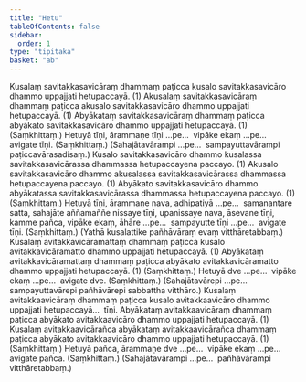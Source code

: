 ```yaml
---
title: "Hetu"
tableOfContents: false
sidebar:
  order: 1
type: "tipitaka"
basket: "ab"
---
```



<DynamicBreadcrumb />

<Division number="29">

<Paragraph number="79">
Kusalaṃ savitakkasavicāraṃ dhammaṃ paṭicca kusalo savitakkasavicāro dhammo uppajjati hetupaccayā. (1)
</Paragraph>

<Paragraph number="80">
Akusalaṃ savitakkasavicāraṃ dhammaṃ paṭicca akusalo savitakkasavicāro dhammo uppajjati hetupaccayā. (1)
</Paragraph>

<Paragraph number="81">
Abyākataṃ savitakkasavicāraṃ dhammaṃ paṭicca abyākato savitakkasavicāro dhammo uppajjati hetupaccayā. (1) (Saṃkhittaṃ.)
</Paragraph>

<Paragraph number="82">
Hetuyā tīṇi, ārammaṇe tīṇi …pe…  vipāke ekaṃ …pe…  avigate tīṇi. (Saṃkhittaṃ.)
</Paragraph>

<Paragraph number="83">
(Sahajātavārampi …pe…  sampayuttavārampi paṭiccavārasadisaṃ.)
</Paragraph>

</Division>
<Division number="30">

<Paragraph number="84">
Kusalo savitakkasavicāro dhammo kusalassa savitakkasavicārassa dhammassa hetupaccayena paccayo. (1)
</Paragraph>

<Paragraph number="85">
Akusalo savitakkasavicāro dhammo akusalassa savitakkasavicārassa dhammassa hetupaccayena paccayo. (1)
</Paragraph>

<Paragraph number="86">
Abyākato savitakkasavicāro dhammo abyākatassa savitakkasavicārassa dhammassa hetupaccayena paccayo. (1) (Saṃkhittaṃ.)
</Paragraph>

</Division>
<Division number="31">

<Paragraph number="87">
Hetuyā tīṇi, ārammaṇe nava, adhipatiyā …pe…  samanantare satta, sahajāte aññamaññe nissaye tīṇi, upanissaye nava, āsevane tīṇi, kamme pañca, vipāke ekaṃ, āhāre …pe…  sampayutte tīṇi …pe…  avigate tīṇi. (Saṃkhittaṃ.) (Yathā kusalattike pañhāvāraṃ evaṃ vitthāretabbaṃ.)
</Paragraph>

</Division>
<Division number="32">

<Paragraph number="88">
Kusalaṃ avitakkavicāramattaṃ dhammaṃ paṭicca kusalo avitakkavicāramatto dhammo uppajjati hetupaccayā. (1)
</Paragraph>

<Paragraph number="89">
Abyākataṃ avitakkavicāramattaṃ dhammaṃ paṭicca abyākato avitakkavicāramatto dhammo uppajjati hetupaccayā. (1) (Saṃkhittaṃ.)
</Paragraph>

<Paragraph number="90">
Hetuyā dve …pe…  vipāke ekaṃ …pe…  avigate dve. (Saṃkhittaṃ.)
</Paragraph>

<Paragraph number="91">
(Sahajātavārepi …pe…  sampayuttavārepi pañhāvārepi sabbattha vitthāro.)
</Paragraph>

</Division>
<Division number="33">

<Paragraph number="92">
Kusalaṃ avitakkaavicāraṃ dhammaṃ paṭicca kusalo avitakkaavicāro dhammo uppajjati hetupaccayā…  tīṇi.
</Paragraph>

<Paragraph number="93">
Abyākataṃ avitakkaavicāraṃ dhammaṃ paṭicca abyākato avitakkaavicāro dhammo uppajjati hetupaccayā. (1)
</Paragraph>

<Paragraph number="94">
Kusalaṃ avitakkaavicārañca abyākataṃ avitakkaavicārañca dhammaṃ paṭicca abyākato avitakkaavicāro dhammo uppajjati hetupaccayā. (1) (Saṃkhittaṃ.)
</Paragraph>

<Paragraph number="95">
Hetuyā pañca, ārammaṇe dve …pe…  vipāke ekaṃ …pe…  avigate pañca. (Saṃkhittaṃ.)
</Paragraph>

<Paragraph number="96">
(Sahajātavārampi …pe…  pañhāvārampi vitthāretabbaṃ.)
</Paragraph>
</Division>